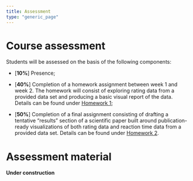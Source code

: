 ```yaml
---
title: Assessment
type: "generic_page"
---
```


# Course assessment

Students will be assessed on the basis of the following components:

- [**10%**] Presence;

- [**40%**] Completion of a homework assignment between week 1 and week 2. The homework will consist of exploring rating data from a provided data set and producing a basic visual report of the data. Details can be found under [Homework 1](https://vini-macuch-silva.github.io/basics-of-data-viz-for-behavioral-scientists/docs/homework1/index.html);

- [**50%**] Completion of a final assignment consisting of drafting a tentative "results" section of a scientific paper built around publication-ready visualizations of both rating data and reaction time data from a provided data set. Details can be found under [Homework 2]().


# Assessment material

**Under construction**

